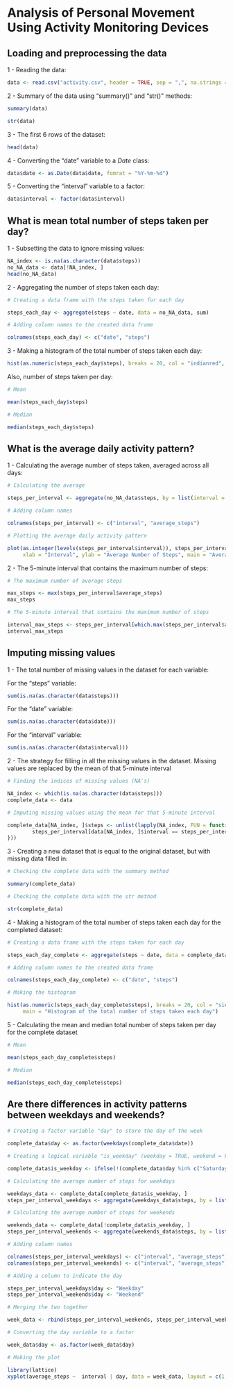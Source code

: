 # Analysis of Personal Movement Using Activity Monitoring Devices

## Loading and preprocessing the data

1 - Reading the data:

```{r, echo = TRUE}
data <- read.csv("activity.csv", header = TRUE, sep = ",", na.strings = "NA")
```

2 - Summary of the data using "summary()" and "str()" methods:

```{r, echo = TRUE}
summary(data)
```

```{r, echo = TRUE}
str(data)
```

3 - The first 6 rows of the dataset:

```{r, echo = TRUE}
head(data)
```

4 - Converting the "date" variable to a *Date* class:

```{r, echo = TRUE}
data$date <- as.Date(data$date, fomrat = "%Y-%m-%d")
```

5 - Converting the "interval" variable to a factor:

```{r, echo = TRUE}
data$interval <- factor(data$interval)
```

## What is mean total number of steps taken per day?

1 - Subsetting the data to ignore missing values:

```{r, echo = TRUE}
NA_index <- is.na(as.character(data$steps))
no_NA_data <- data[!NA_index, ]
head(no_NA_data)
```

2 - Aggregating the number of steps taken each day:

```{r, echo = TRUE}

# Creating a data frame with the steps taken for each day

steps_each_day <- aggregate(steps ~ date, data = no_NA_data, sum)

# Adding column names to the created data frame

colnames(steps_each_day) <- c("date", "steps")
```

3 - Making a histogram of the total number of steps taken each day:

```{r, echo = TRUE}
hist(as.numeric(steps_each_day$steps), breaks = 20, col = "indianred", xlab = "Number of Steps", main = "Histogram of the total number of steps taken each day")
```

Also, number of steps taken per day:

```{r, echo = TRUE}

# Mean

mean(steps_each_day$steps)
```

```{r, echo = TRUE}

# Median

median(steps_each_day$steps)
```

## What is the average daily activity pattern?

1 - Calculating the average number of steps taken, averaged across all days:

```{r, echo = TRUE}

# Calculating the average

steps_per_interval <- aggregate(no_NA_data$steps, by = list(interval = no_NA_data$interval), FUN = mean)

# Adding column names

colnames(steps_per_interval) <- c("interval", "average_steps")

# Plotting the average daily activity pattern

plot(as.integer(levels(steps_per_interval$interval)), steps_per_interval$average_steps, type = "l",
     xlab = "Interval", ylab = "Average Number of Steps", main = "Average Daily Activity Pattern",  col = "lightsalmon")
```

2 - The 5-minute interval that contains the maximum number of steps:

```{r, echo = TRUE}

# The maximum number of average steps

max_steps <- max(steps_per_interval$average_steps)
max_steps
```

```{r, echo = TRUE}

# The 5-minute interval that contains the maximum number of steps

interval_max_steps <- steps_per_interval[which.max(steps_per_interval$average_steps), ]$interval
interval_max_steps
```

## Imputing missing values

1 - The total number of missing values in the dataset for each variable:

For the "steps" variable:

```{r, echo = TRUE}
sum(is.na(as.character(data$steps)))
```

For the "date" variable:

```{r, echo = TRUE}
sum(is.na(as.character(data$date)))
```

For the "interval" variable:

```{r, echo = TRUE}
sum(is.na(as.character(data$interval)))
```

2 - The strategy for filling in all the missing values in the dataset. Missing values are replaced by the mean of that 5-minute interval

```{r, echo = TRUE}

# Finding the indices of missing values (NA's)

NA_index <- which(is.na(as.character(data$steps)))
complete_data <- data

# Imputing missing values using the mean for that 5-minute interval

complete_data[NA_index, ]$steps <- unlist(lapply(NA_index, FUN = function(NA_index){
        steps_per_interval[data[NA_index, ]$interval == steps_per_interval$interval, ]$average_steps
}))
```

3 - Creating a new dataset that is equal to the original dataset, but with missing data filled in:

```{r, echo = TRUE}

# Checking the complete data with the summary method

summary(complete_data)
```

```{r, echo = TRUE}

# Checking the complete data with the str method

str(complete_data)
```

4 - Making a histogram of the total number of steps taken each day for the completed dataset:

```{r, echo = TRUE}

# Creating a data frame with the steps taken for each day

steps_each_day_complete <- aggregate(steps ~ date, data = complete_data, sum)

# Adding column names to the created data frame

colnames(steps_each_day_complete) <- c("date", "steps")

# Making the histogram

hist(as.numeric(steps_each_day_complete$steps), breaks = 20, col = "sienna1", xlab = "Number of steps",
     main = "Histogram of the total number of steps taken each day")
```

5 - Calculating the mean and median total number of steps taken per day for the complete dataset

```{r, echo = TRUE}

# Mean

mean(steps_each_day_complete$steps)
```

```{r, echo = TRUE}

# Median

median(steps_each_day_complete$steps)
```

## Are there differences in activity patterns between weekdays and weekends?

```{r, echo = TRUE}

# Creating a factor variable "day" to store the day of the week

complete_data$day <- as.factor(weekdays(complete_data$date))

# Creating a logical variable "is_weekday" (weekday = TRUE, weekend = FALSE):

complete_data$is_weekday <- ifelse(!(complete_data$day %in% c("Saturday", "Sunday")), TRUE, FALSE)

# Calculating the average number of steps for weekdays 

weekdays_data <- complete_data[complete_data$is_weekday, ]
steps_per_interval_weekdays <- aggregate(weekdays_data$steps, by = list(interval = weekdays_data$interval), FUN = mean)

# Calculating the average number of steps for weekends

weekends_data <- complete_data[!complete_data$is_weekday, ]
steps_per_interval_weekends <- aggregate(weekends_data$steps, by = list(interval = weekends_data$interval), FUN = mean)

# Adding column names

colnames(steps_per_interval_weekdays) <- c("interval", "average_steps")
colnames(steps_per_interval_weekends) <- c("interval", "average_steps")

# Adding a column to indicate the day

steps_per_interval_weekdays$day <- "Weekday"
steps_per_interval_weekends$day <- "Weekend"

# Merging the two together

week_data <- rbind(steps_per_interval_weekends, steps_per_interval_weekdays)

# Converting the day variable to a factor

week_data$day <- as.factor(week_data$day)

# Making the plot

library(lattice)
xyplot(average_steps ~  interval | day, data = week_data, layout = c(1,2), type = "l", ylab= "Number of Steps")
```